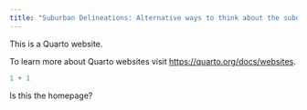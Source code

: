 ```yaml
---
title: "Suburban Delineations: Alternative ways to think about the suburban environment"
---
```


This is a Quarto website.

To learn more about Quarto websites visit <https://quarto.org/docs/websites>.

```r
1 + 1
```
 Is this the homepage?